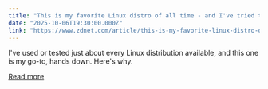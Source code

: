 ```yaml
---
title: "This is my favorite Linux distro of all time - and I've tried them all"
date: "2025-10-06T19:30:00.000Z"
link: "https://www.zdnet.com/article/this-is-my-favorite-linux-distro-of-all-time-and-ive-tried-them-all/"
---
```


I've used or tested just about every Linux distribution available, and this one is my go-to, hands down. Here's why.

[Read more](https://www.zdnet.com/article/this-is-my-favorite-linux-distro-of-all-time-and-ive-tried-them-all/)
